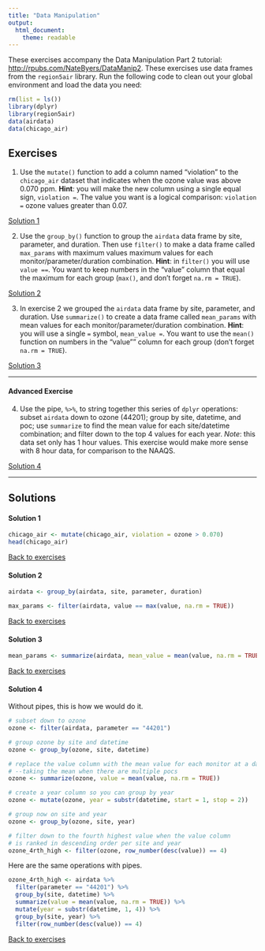 ```yaml
---
title: "Data Manipulation"
output: 
  html_document: 
    theme: readable
---
```


These exercises accompany the Data Manipulation Part 2 tutorial: 
<a href="http://rpubs.com/NateByers/DataManip2" target="_blank">
http://rpubs.com/NateByers/DataManip2</a>. These exercises use data frames
from the `region5air` library. Run the following code to clean out your global
environment and load the data you need:

```r
rm(list = ls())
library(dplyr)
library(region5air)
data(airdata)
data(chicago_air)
```

## Exercises {#ex}

1. Use the `mutate()` function to add a column named "violation" to the 
`chicago_air` dataset that indicates when the ozone value was above 0.070 ppm. 
__Hint__: you will make the new column using a single equal sign, `violation =`.
The value you want is a logical comparison: `violation =` ozone values greater 
than 0.07.

[Solution 1](#ex1)

2. Use the `group_by()` function to group the `airdata` data frame by site, 
parameter, and duration. Then use `filter()` to make a data frame called `max_params`
with maximum values maximum values for each monitor/parameter/duration combination.
__Hint__: in `filter()` you will use `value ==`. You want to keep numbers in the
"value" column that equal the maximum for each group (`max()`, and don't forget
`na.rm = TRUE`).

[Solution 2](#ex2)

3. In exercise 2 we grouped the `airdata` data frame by site, parameter, and
duration. Use `summarize()` to create a data frame called `mean_params` with 
mean values for each monitor/parameter/duration combination. __Hint__: you will
use a single `=` symbol, `mean_value =`. You want to use the `mean()` function on 
numbers in the "value"" column for each group (don't forget `na.rm = TRUE`).

[Solution 3](#ex3)

----------------------------------

#### Advanced Exercise

4. Use the pipe, `%>%`, to string together this series of `dplyr` operations: 
subset `airdata` down to ozone (44201); group by site, datetime, and poc; use
`summarize` to find the mean value for each site/datetime combination; and filter
down to the top 4 values for each year. *Note*: this data set only
has 1 hour values. This exercise would make more sense with 8 hour data, for
comparison to the NAAQS.

[Solution 4](#ex4)




--------------------------------------

## Solutions

#### Solution 1{#ex1}

```r
chicago_air <- mutate(chicago_air, violation = ozone > 0.070)
head(chicago_air)
```

[Back to exercises](#ex)

#### Solution 2{#ex2}

```r
airdata <- group_by(airdata, site, parameter, duration)

max_params <- filter(airdata, value == max(value, na.rm = TRUE))
```


[Back to exercises](#ex)

#### Solution 3{#ex3}

```r
mean_params <- summarize(airdata, mean_value = mean(value, na.rm = TRUE))
```

[Back to exercises](#ex)

#### Solution 4{#ex4}

Without pipes, this is how we would do it.

```r
# subset down to ozone
ozone <- filter(airdata, parameter == "44201")

# group ozone by site and datetime
ozone <- group_by(ozone, site, datetime)

# replace the value column with the mean value for each monitor at a datetime
# --taking the mean when there are multiple pocs
ozone <- summarize(ozone, value = mean(value, na.rm = TRUE))

# create a year column so you can group by year
ozone <- mutate(ozone, year = substr(datetime, start = 1, stop = 2))

# group now on site and year
ozone <- group_by(ozone, site, year)

# filter down to the fourth highest value when the value column
# is ranked in descending order per site and year
ozone_4rth_high <- filter(ozone, row_number(desc(value)) == 4)
```

Here are the same operations with pipes.

```r
ozone_4rth_high <- airdata %>%
  filter(parameter == "44201") %>%
  group_by(site, datetime) %>%
  summarize(value = mean(value, na.rm = TRUE)) %>%
  mutate(year = substr(datetime, 1, 4)) %>%
  group_by(site, year) %>%
  filter(row_number(desc(value)) == 4)
```


[Back to exercises](#ex)

